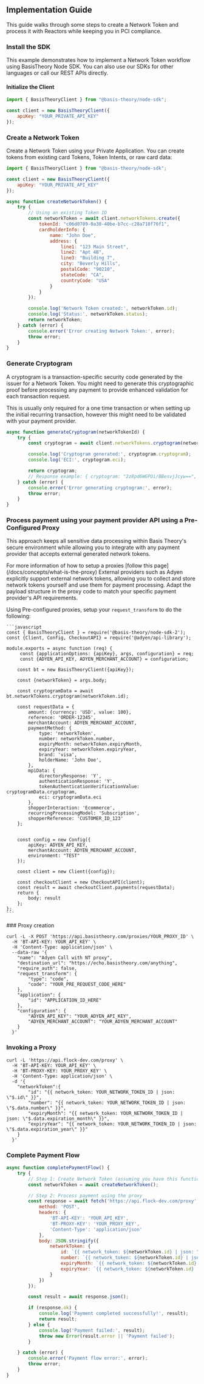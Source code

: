 
## Implementation Guide

This guide walks through some steps to create a Network Token and process it with Reactors while keeping you in PCI compliance.

### Install the SDK

This example demonstrates how to implement a Network Token workflow using BasisTheory Node SDK. You can also use our SDKs for other languages or call our REST APIs directly.

#### Initialize the Client

```javascript
import { BasisTheoryClient } from "@basis-theory/node-sdk";

const client = new BasisTheoryClient({
    apiKey: "YOUR_PRIVATE_API_KEY"
});
```

### Create a Network Token

Create a Network Token using your Private Application. You can create tokens from existing card Tokens, Token Intents, or raw card data:

```javascript
import { BasisTheoryClient } from "@basis-theory/node-sdk";

const client = new BasisTheoryClient({
    apiKey: "YOUR_PRIVATE_API_KEY"
});

async function createNetworkToken() {
    try {
        // Using an existing Token ID
        const networkToken = await client.networkTokens.create({
            tokenId: "c06d0789-0a38-40be-b7cc-c28a718f76f1",
            cardholderInfo: {
                name: "John Doe",
                address: {
                    line1: "123 Main Street",
                    line2: "Apt 4B",
                    line3: "Building 7",
                    city: "Beverly Hills",
                    postalCode: "90210",
                    stateCode: "CA",
                    countryCode: "USA"
                }
            }
        });

        console.log('Network Token created:', networkToken.id);
        console.log('Status:', networkToken.status);
        return networkToken;
    } catch (error) {
        console.error('Error creating Network Token:', error);
        throw error;
    }
}
```
### Generate Cryptogram

A cryptogram is a transaction-specific security code generated by the issuer for a Network Token. You might need to generate this cryptographic proof before processing any payment to provide enhanced validation for each transaction request.

<Alert type={Alerts.INFO}>
This is usually only required for a one time transaction or when setting up the initial recurring transaction, however this might need to be validated with your payment provider.
</Alert>

```javascript
async function generateCryptogram(networkTokenId) {
    try {
        const cryptogram = await client.networkTokens.cryptogram(networkTokenId);

        console.log('Cryptogram generated:', cryptogram.cryptogram);
        console.log('ECI:', cryptogram.eci);

        return cryptogram;
        // Response example: { cryptogram: "2z8pd6WGPUi/BBesvjJcyw==", eci: "07" }
    } catch (error) {
        console.error('Error generating cryptogram:', error);
        throw error;
    }
}
```
### Process payment using your payment provider API using a Pre-Configured Proxy

This approach keeps all sensitive data processing within Basis Theory's secure environment while allowing you to integrate with any payment provider that accepts external generated network tokens.

<Alert type={Alerts.INFO}>
For more information of how to setup a proxies [follow this page](/docs/concepts/what-is-the-proxy)
</Alert>

<Alert type={Alerts.INFO}>
External providers such as Adyen explicitly support external network tokens, allowing you to collect and store network tokens yourself and use them for payment processing. Adapt the payload structure in the proxy code to match your specific payment provider's API requirements.
</Alert>

Using Pre-configured proxies, setup your `request_transform` to do the following:

<Tabs className="bt-tabs" groupId="processor">
  <TabItem value="adyen" label="Adyen" default>

    ```javascript
    const { BasisTheoryClient } = require('@basis-theory/node-sdk-2');
    const {Client, Config, CheckoutAPI} = require('@adyen/api-library');

    module.exports = async function (req) {
         const {applicationOptions: {apiKey}, args, configuration} = req;
         const {ADYEN_API_KEY, ADYEN_MERCHANT_ACCOUNT} = configuration;

        const bt = new BasisTheoryClient({apiKey});

        const {networkToken} = args.body;

        const cryptogramData = await bt.networkTokens.cryptogram(networkToken.id);

        const requestData = {
            amount: {currency: 'USD', value: 100},
            reference: 'ORDER-12345',
            merchantAccount: ADYEN_MERCHANT_ACCOUNT,
            paymentMethod: {
                type: 'networkToken',
                number: networkToken.number,
                expiryMonth: networkToken.expiryMonth,
                expiryYear: networkToken.expiryYear,
                brand: 'visa',
                holderName: 'John Doe',
            },
            mpiData: {
                directoryResponse: 'Y',
                authenticationResponse: 'Y',
                tokenAuthenticationVerificationValue: cryptogramData.cryptogram,
                eci: cryptogramData.eci
            },
            shopperInteraction: 'Ecommerce',
            recurringProcessingModel: 'Subscription',
            shopperReference: 'CUSTOMER_ID_123'
        };


        const config = new Config({
            apiKey: ADYEN_API_KEY,
            merchantAccount: ADYEN_MERCHANT_ACCOUNT,
            environment: "TEST"
        });

        const client = new Client({config});

        const checkoutClient = new CheckoutAPI(client);
        const result = await checkoutClient.payments(requestData);
        return {
            body: result
        };
    };
    ```
  </TabItem>
</Tabs>
### Proxy creation

```shell
curl -L -X POST 'https://api.basistheory.com/proxies/YOUR_PROXY_ID' \
  -H 'BT-API-KEY: YOUR_API_KEY' \
  -H 'Content-Type: application/json' \
  --data-raw '{
    "name": "Adyen Call with NT proxy",
    "destination_url": "https://echo.basistheory.com/anything",
    "require_auth": false,
    "request_transform": {
        "type": "code",
        "code": "YOUR_PRE_REQUEST_CODE_HERE"
    },
    "application": {
        "id": "APPLICATION_ID_HERE"
    },
    "configuration": {
        "ADYEN_API_KEY": "YOUR_ADYEN_API_KEY",
        "ADYEN_MERCHANT_ACCOUNT": "YOUR_ADYEN_MERCHANT_ACCOUNT"
    }
  }'
```

### Invoking a Proxy

```shell
curl -L 'https://api.flock-dev.com/proxy' \
  -H 'BT-API-KEY: YOUR_API_KEY' \
  -H 'BT-PROXY-KEY: YOUR_PROXY_KEY' \
  -H 'Content-Type: application/json' \
  -d '{
    "networkToken":{
        "id": "{{ network_token: YOUR_NETWORK_TOKEN_ID | json: \"$.id\" }}",
        "number": "{{ network_token: YOUR_NETWORK_TOKEN_ID | json: \"$.data.number\" }}",
        "expiryMonth": "{{ network_token: YOUR_NETWORK_TOKEN_ID | json: \"$.data.expiration_month\" }}",
        "expiryYear": "{{ network_token: YOUR_NETWORK_TOKEN_ID | json: \"$.data.expiration_year\" }}"
    }
  }'
```

### Complete Payment Flow

```javascript
async function completePaymentFlow() {
    try {
        // Step 1: Create Network Token (assuming you have this function)
        const networkToken = await createNetworkToken();

        // Step 2: Process payment using the proxy
        const response = await fetch('https://api.flock-dev.com/proxy', {
            method: 'POST',
            headers: {
                'BT-API-KEY': 'YOUR_API_KEY',
                'BT-PROXY-KEY': 'YOUR_PROXY_KEY',
                'Content-Type': 'application/json'
            },
            body: JSON.stringify({
                networkToken: {
                    id: `{{ network_token: ${networkToken.id} | json: "$.id" }}`,
                    number: `{{ network_token: ${networkToken.id} | json: "$.data.number" }}`,
                    expiryMonth: `{{ network_token: ${networkToken.id} | json: "$.data.expiration_month" }}`,
                    expiryYear: `{{ network_token: ${networkToken.id} | json: "$.data.expiration_year" }}`
                }
            })
        });

        const result = await response.json();

        if (response.ok) {
            console.log('Payment completed successfully!', result);
            return result;
        } else {
            console.log('Payment failed:', result);
            throw new Error(result.error || 'Payment failed');
        }

    } catch (error) {
        console.error('Payment flow error:', error);
        throw error;
    }
}
```
